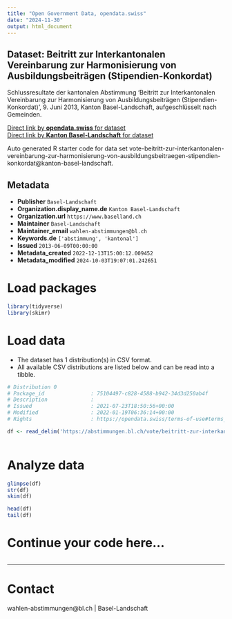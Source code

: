 ```yaml
---
title: "Open Government Data, opendata.swiss"
date: "2024-11-30"
output: html_document
---
```


## Dataset: Beitritt zur Interkantonalen Vereinbarung zur Harmonisierung von Ausbildungsbeiträgen (Stipendien-Konkordat)

Schlussresultate der kantonalen Abstimmung 'Beitritt zur Interkantonalen Vereinbarung zur Harmonisierung von Ausbildungsbeiträgen (Stipendien-Konkordat)', 9. Juni 2013, Kanton Basel-Landschaft, aufgeschlüsselt nach Gemeinden.

[Direct link by **opendata.swiss** for dataset](https://opendata.swiss/de/dataset/beitritt-zur-interkantonalen-vereinbarung-zur-harmonisierung-von-ausbildungsbeitragen-stipendie)<br>
[Direct link by **Kanton Basel-Landschaft** for dataset](https://abstimmungen.bl.ch/vote/beitritt-zur-interkantonalen-vereinbarung-zur-harmonisierung-von-ausbildungsbeitraegen-stipendien-konkordat/data)

Auto generated R starter code for data set vote-beitritt-zur-interkantonalen-vereinbarung-zur-harmonisierung-von-ausbildungsbeitraegen-stipendien-konkordat@kanton-basel-landschaft.

## Metadata

- **Publisher** `Basel-Landschaft`
- **Organization.display_name.de** `Kanton Basel-Landschaft`
- **Organization.url** `https://www.baselland.ch`
- **Maintainer** `Basel-Landschaft`
- **Maintainer_email** `wahlen-abstimmungen@bl.ch`
- **Keywords.de** `['abstimmung', 'kantonal']`
- **Issued** `2013-06-09T00:00:00`
- **Metadata_created** `2022-12-13T15:00:12.009452`
- **Metadata_modified** `2024-10-03T19:07:01.242651`


# Load packages

```r

library(tidyverse)
library(skimr)

```

# Load data

-   The dataset has 1 distribution(s) in CSV format.
-   All available CSV distributions are listed below and can be read into a tibble.

```r

# Distribution 0
# Package_id               : 75104497-c828-4588-b942-34d3d250ab4f
# Description              : 
# Issued                   : 2021-07-23T18:50:56+00:00
# Modified                 : 2022-01-19T06:36:14+00:00
# Rights                   : https://opendata.swiss/terms-of-use#terms_by

df <- read_delim('https://abstimmungen.bl.ch/vote/beitritt-zur-interkantonalen-vereinbarung-zur-harmonisierung-von-ausbildungsbeitraegen-stipendien-konkordat/data-csv')



```

# Analyze data

```r

glimpse(df)
str(df)
skim(df)

head(df)
tail(df)

```

# Continue your code here...

```r

```

------------------------------------------------------------------------

# Contact

wahlen-abstimmungen@bl.ch | Basel-Landschaft
